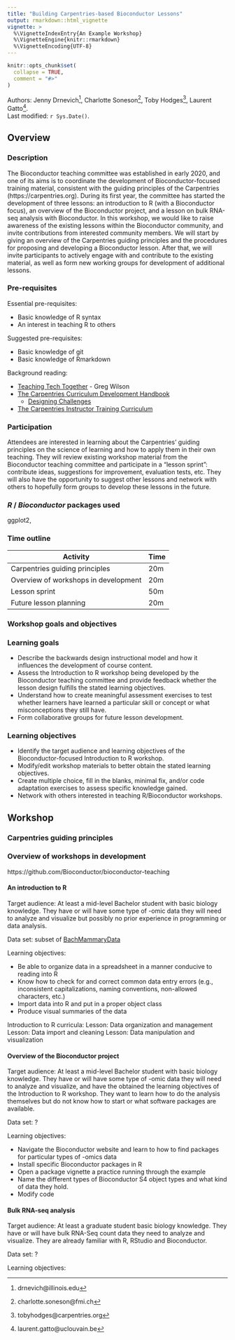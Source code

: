 ```yaml
---
title: "Building Carpentries-based Bioconductor Lessons"
output: rmarkdown::html_vignette
vignette: >
  %\VignetteIndexEntry{An Example Workshop}
  %\VignetteEngine{knitr::rmarkdown}
  %\VignetteEncoding{UTF-8}
---
```



```r
knitr::opts_chunk$set(
  collapse = TRUE,
  comment = "#>"
)
```


Authors:
    Jenny Drnevich^[drnevich@illinois.edu],
    Charlotte Soneson^[charlotte.soneson@fmi.ch],
    Toby Hodges^[tobyhodges@carpentries.org],
    Laurent Gatto^[laurent.gatto@uclouvain.be].
    <br/>
Last modified: `r Sys.Date()`.

## Overview

### Description

The Bioconductor teaching committee was established in early 2020, and one of its aims is to coordinate the development of Bioconductor-focused training material, consistent with the guiding principles of the Carpentries (https://carpentries.org). During its first year, the committee has started the development of three lessons: an introduction to R (with a Bioconductor focus), an overview of the Bioconductor project, and a lesson on bulk RNA-seq analysis with Bioconductor. In this workshop, we would like to raise awareness of the existing lessons within the Bioconductor community, and invite contributions from interested community members. We will start by giving an overview of the Carpentries guiding principles and the procedures for proposing and developing a Bioconductor lesson. After that, we will invite participants to actively engage with and contribute to the existing material, as well as form new working groups for development of additional lessons.

### Pre-requisites

Essential pre-requisites:

* Basic knowledge of R syntax
* An interest in teaching R to others

Suggested pre-requisites:

* Basic knowledge of git
* Basic knowledge of Rmarkdown


Background reading:

* [Teaching Tech Together](http://teachtogether.tech/) - Greg Wilson
* [The Carpentries Curriculum Development Handbook](https://cdh.carpentries.org/)
  - [Designing Challenges](https://cdh.carpentries.org/designing-challenges.html)
* [The Carpentries Instructor Training Curriculum](https://carpentries.github.io/instructor-training/)


### Participation

Attendees are interested in learning about the Carpentries' guiding principles on the science of learning and how to apply them in their own teaching. They will review existing workshop material from the Bioconductor teaching committee and participate in a "lesson sprint": contribute ideas, suggestions for improvement, evaluation tests, etc. They will also have the opportunity to suggest other lessons and network with others to hopefully form groups to develop these lessons in the future. 

### _R_ / _Bioconductor_ packages used

ggplot2, 

### Time outline

| Activity                     | Time |
|------------------------------|------|
| Carpentries guiding principles | 20m  |
| Overview of workshops in development          | 20m  |
| Lesson sprint | 50m   |
| Future lesson planning               | 20m  |

### Workshop goals and objectives


### Learning goals

* Describe the backwards design instructional model and how it influences the development of course content.
* Assess the  Introduction to R workshop being developed by the Bioconductor teaching committee and provide feedback whether the lesson design fulfills the stated learning objectives.
* Understand how to create meaningful assessment exercises to test whether learners have learned a particular skill or concept or what misconceptions they still have.
* Form collaborative groups for future lesson development. 



### Learning objectives

* Identify the target audience and learning objectives of the Bioconductor-focused Introduction to R workshop.
* Modify/edit workshop materials to better obtain the stated learning objectives.
* Create multiple choice, fill in the blanks, minimal fix, and/or code adaptation exercises to assess specific knowledge gained. 
* Network with others interested in teaching R/Bioconductor workshops.


## Workshop


### Carpentries guiding principles



### Overview of workshops in development

https://github.com/Bioconductor/bioconductor-teaching

#### An introduction to R

Target audience: At least a mid-level Bachelor student with basic biology knowledge. They have or will have some type of -omic data they will need to analyze and visualize but possibly no prior experience in programming or data analysis.  

Data set: subset of [BachMammaryData](https://github.com/Bioconductor/bioconductor-teaching/tree/master/data/BachMammaryData)

Learning objectives:

* Be able to organize data in a spreadsheet in a manner conducive to reading into R
* Know how to check for and correct common data entry errors (e.g., inconsistent capitalizations, naming conventions, non-allowed characters, etc.)
* Import data into R and put in a proper object class
* Produce visual summaries of the data

Introduction to R curricula:
Lesson: Data organization and management
Lesson: Data import and cleaning
Lesson: Data manipulation and visualization



#### Overview of the Bioconductor project

Target audience: At least a mid-level Bachelor student with basic biology knowledge. They have or will have some type of -omic data they will need to analyze and visualize, and have the obtained the learning objectives of the Introduction to R workshop. They want to learn how to do the analysis themselves but do not know how to start or what software packages are available. 

Data set:  ?

Learning objectives: 

* Navigate the Bioconductor website and learn to how to find packages for particular types of -omics data
* Install specific Bioconductor packages in R
* Open a package vignette a practice running through the example
* Name the different types of Bioconductor S4 object types and what kind of data they hold.
* Modify code 



#### Bulk RNA-seq analysis

Target audience: At least a graduate student basic biology knowledge. They have or will have bulk RNA-Seq count data they need to analyze and visualize. They are already familiar with R, RStudio and Bioconductor. 

Data set: ?

Learning objectives: 
